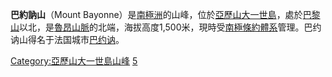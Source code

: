 {{coord|68|55|S|71|03|W|type:mountain_region:AQ|display=title}}
{{noteTA
|1=zh:巴約訥;zh-tw:貝雲
}}
'''巴約訥山'''（Mount Bayonne）是[[南極洲|南極洲]]的山峰，位於[[亞歷山大一世島|亞歷山大一世島]]，處於[[巴黎山|巴黎山]]以北，是[[魯昂山脈|魯昂山脈]]的北端，海拔高度1,500米，現時受[[南極條約體系|南極條約體系]]管理。巴约讷山得名于法国城市[[巴约讷|巴约讷]]。

{{DEFAULTSORT:Mount Bayonne}}
[[Category:亞歷山大一世島山峰|Category:亞歷山大一世島山峰]]
[[Category:海拔1000公尺至1999公尺的南極洲山峰|5]]


{{AlexanderIsland-geo-stub}}